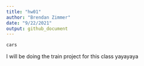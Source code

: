 ```yaml
---
title: "hw01"
author: "Brendan Zimmer"
date: "9/22/2021"
output: github_document
---
```


```r
cars
```
I will be doing the train project for this class
yayayaya